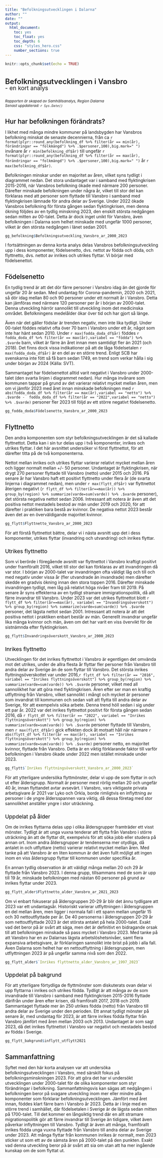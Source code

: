 ```yaml
---
title: "Befolkningsutvecklingen i Dalarna"
author: ""
date: ""
output: 
  html_document:
    toc: yes
    toc_float: yes
    toc_depth: 6
    css: "styles_hero.css"
    number_sections: true
---
```


```r
knitr::opts_chunk$set(echo = TRUE)
```


<p style="font-weight: 600;font-size: 1.5rem;line-height:1;padding-top:15px">Befolkningsutvecklingen i Vansbro<br> <span style="font-weight: 400;font-size: 1.2rem">- en kort analys</span></p>

<style>
h1 { /* Header 1 */
  font-weight: 500;
  font-size: 1.3rem;
  color: #000000;
  margin-top: 2rem;
}
h2 { /* Header 2 */
  font-weight: 400;
  font-size: 1.1rem;
  color: #000000;
  margin-top: 1.5rem;
}
h3 { /* Header 3 */
  font-weight: 400;
  font-size: 1.1rem;
  color: #000000;
}
</style>

<p style = "font-size:12px">
<i>Rapporten är skapad av Samhällsanalys, Region Dalarna<br>
Senast uppdaterad: `r Sys.Date()`</i>
</p>

# Hur har befolkningen förändrats?

I likhet med många mindre kommuner på landsbygden har Vansbros befolkning minskat de senaste decennierna, från ca `r format(plyr::round_any(befolkning_df %>% filter(år == min(år), förändringar == "folkmängd") %>% .$personer,100),big.mark=" ") ` invånare  år `r min(befolkning_df$år)` till ungefär `r format(plyr::round_any(befolkning_df %>% filter(år == max(år), förändringar == "folkmängd") %>% .$personer,100),big.mark=" ") ` år `r max(befolkning_df$år)`.

Befolkningen minskar under en majoritet av åren, vilket syns tydligt i diagrammet nedan. Det stora undantaget var i samband med flyktingkrisen 2015-2016, när Vansbros befolkning ökade med närmare 200 personer. Därefter minskade befolkningen under några år, vilket till stor del kan förklaras med att personer som flyttade till Vansbro i samband med flyktingkrisen lämnade för andra delar av Sverige. Under 2022 ökade Vansbros befolkning för första gången sedan flyktingkrisen, men denna ökning följdes av en tydlig minskning 2023, den enskilt största nedgången sedan mitten av 00-talet. Detta är dock inget unikt för Vansbro, även befolkningen i Dalarna som helhet minskade med ungefär 1000 personer, vilket är den största nedgången i länet sedan 2001.


```r
gg_befolkning$Befolkningsutveckling_Vansbro_ar_2000_2023
```

I fortsättningen av denna korta analys delas Vansbros befolkningsutveckling upp i dess komponenter, födelsenetto, dvs. nettot av födda och döda, och flyttnetto, dvs. nettot av inrikes och utrikes flyttar. Vi börjar med födelsenettot.

# Födelsenetto

En tydlig trend är att det dör färre personer i Vansbro idag än det gjorde för ungefär 20 år sedan. Med undantag för Corona-pandemin, 2020 och 2021, så dör idag mellan 80 och 90 personer under ett normalt år i Vansbro. Detta kan jämföras med närmare 120 personer per år i början av 2000-talet. Denna utveckling härrör sannolikt till utveckling inom det medicinska området. Befolkningens medelålder ökar över tid och har gjort så länge.

Även när det gäller födslar är trenden negativ, men inte lika tydligt. Under 00-talet föddes relativt ofta över 70 barn i Vansbro under ett år, något som inte har hänt sedan 2010. Under `r max(fodda_doda_df$år)` föddes `r fodda_doda_df %>% filter(år == max(år),variabel == "födda") %>% .$varde` barn, vilket är färre än året innan men samtidigt fler än 2021 (och 2018). Det finns dock vissa indikationer på att de låga födelsetalen `r max(fodda_doda_df$år)` är en del av en större trend. Enligt SCB har svenskarna inte fött så få barn sedan 1749, en trend som verkar hålla i sig under början av 2024 (Källa: SVT).

Sammantaget har födelsenettot alltid varit negativt i Vansbro under 2000-talet (den svarta linjen i diagrammet nedan). Hur många invånare som kommunen tappar på grund av det varierar relativt mycket mellan åren, men om vi jämför 2023 med året innan minskade befolkningen med `r abs(fodda_doda_df %>% filter(år == max(år),variabel == "netto") %>% .$varde -  fodda_doda_df %>% filter(år == "2022",variabel == "netto") %>% .$varde)` personer fler 2023 till följd av ett större negativt födelsenetto.  


```r
gg_fodda_doda$Födelsenetto_Vansbro_ar_2000_2023
```

# Flyttnetto
Den andra komponenten som styr befolkningsutvecklingen är det så kallade flyttnettot. Detta kan i sin tur delas upp i två komponenter, inrikes och utrikes flyttar. I det här avsnittet undersöker vi först flyttnettot, för att därefter titta på de två komponenterna.

Nettot mellan inrikes och utrikes flyttar varierar relativt mycket mellan åren och ligger normalt mellan +/- 50 personer. Undantaget är flyktingkrisen, när drygt 270 personer flyttade till Vansbro (netto) under 2015 och 2016. På senare år har Vansbro haft ett positivt flyttnetto under flera år (de svarta linjerna i diagrammet nedan), men under `r max(flytt_df$år)` var flyttnettot återigen negativt (`r flytt_df %>% filter(år==max(år)) %>% group_by(region) %>% summarize(varde=sum(varde)) %>% .$varde` personer),  det största negativa nettot sedan 2006. Intressant att notera är även att det positiva nettot mestadels bestod av män under 2019 och 2020, för att därefter i praktiken bara bestå av kvinnor. De negativa nettot 2023 består även det av en överväldigande majoritet kvinnor. 

```r
gg_flytt$Flyttnetto_Vansbro_ar_2000_2023

```

För att förstå flyttnettot bättre, delar vi i nästa avsnitt upp det i dess komponenter, utrikes flyttar (invandring och utvandring) och inrikes flyttar.

## Utrikes flyttnetto
Som vi berörde i föregående avsnitt var flyttnettot i Vansbro kraftigt positivt under framförallt 2016, vilket till stor del kan förklaras av att invandringen då var stor. I början av 2000-talet var invandringen ofta väldigt låg och till och med negativ under vissa år (fler utvandrade än invandrade) men därefter skedde en gradvis ökning innan den stora toppen 2016. Därefter minskade invandringen tydligt, men låg på relativt höga nivåer fram till 2019. På senare år syns effekterna av en tydligt stramare immigrationspolitik, då allt färre invandrar till Vansbro. Under 2023 var det utrikes flyttnettot blott `r flytt_df %>% filter(år==max(år), variabel == "Invandringsöverskott") %>% group_by(region) %>% summarize(varde=sum(varde)) %>% .$varde` personer, det lägsta nettot sedan 2001. Intressant att notera är att det positiva nettot i praktiken enbart består av män. Generellt invandrar ungefär lika många kvinnor och män, även om det har varit en viss övervikt för de sistnämnda efter flyktingkrisen. 


```r

gg_flytt$Invandringsöverskott_Vansbro_ar_2000_2023
```

## Inrikes flyttnetto
Utvecklingen för det inrikes flyttnettot i Vansbro är egentligen det omvända mot det utrikes, under de allra flesta år flyttar fler personer från Vansbro till andra delar av Sverige än de som flyttar till Vansbro. Det största inrikes flyttningsöverskottet var under 2016,`r flytt_df %>% filter(år == "2016", variabel == "Inrikes flyttningsöverskott") %>% group_by(region) %>% summarize(varde=sum(varde)) %>% .$varde` personer, vilket med all sannolikhet har att göra med flyktingkrisen. Åren efter ser man en kraftig utflyttning från Vansbro, vilket sannolikt i mångt och mycket är personer som invandrat till kommunen och sedan valt att flytta till andra delar av Sverige, för att exempelvis söka arbete. Denna trend höll sedan i sig under ett par år. 2022 var det inrikes flyttnettot positivt för första gången sedan 2016, då `r flytt_df %>% filter(år == "2022", variabel == "Inrikes flyttningsöverskott") %>% group_by(region) %>% summarize(varde=sum(varde)) %>% .$varde` personer flyttade till Vansbro, men `r max(flytt_df$år)` gick effekten dock åt motsatt håll när närmare `r abs(flytt_df %>% filter(år == max(år), variabel == "Inrikes flyttningsöverskott") %>% group_by(region) %>% summarize(varde=sum(varde)) %>% .$varde)` personer netto, en majoritet kvinnor, flyttade från Vansbro. Detta är en viktig förklarande faktor till varför befolkningen i Vansbro ökade under 2022 men istället minskade under 2023. 

```r
gg_flytt$`Inrikes flyttningsöverskott_Vansbro_ar_2000_2023`
```

För att ytterligare undersöka flyttmönster, delar vi upp de som flyttar in och ut efter åldersgrupp. Normalt är personer mest rörlig mellan 20 och ungefär 40 år, innan flyttandet avtar avsevärt. I Vansbro, vars viktigaste privata arbetsgivare år 2021 var Lyko och Orkla, borde rimligtvis en inflyttning av personer i de yngre åldersspannen vara viktig, då dessa företag med stor sannolikhet anställer yngre i stor uträckning.

## Uppdelat på ålder
Om de inrikes flyttarna delas upp i olika åldersgrupper framträder ett visst mönster. Tydligt är att unga vuxna tenderar att flytta från Vansbro i större uträckning än att de flyttar dit, exempelvis för att söka jobb eller studera på annan ort. Inom andra åldersgrupper är tendenserna mer otydliga, då antalet in och utflyttare (netto) varierar relativt mycket mellan åren. Med tanke på att Vansbro är en liten kommun är det även fullt möjligt att ingen inom en viss åldersgrupp flyttar till kommunen under specifika år.

En annan tydlig observation är att väldigt många mellan 20 och 29 år flyttade från Vansbro 2023. I denna grupp, tillsammans med de som är upp till 19 år, minskade befolkningen med nästan 60 personer på grund av inrikes flyttar under 2023.

```r
gg_flytt_alder$Flyttnetto_alder_Vansbro_ar_2021_2023
```

Om vi enbart fokuserar på åldersgruppen 20-29 år blir det ännu tydligare att 2023 var ett undantagsår. Historiskt varierar utflyttningen i åldersgruppen en del mellan åren, men ligger i normala fall i ett spann mellan ungefär 15 och 30 nettoutflyttade per år. De 40 personerna i åldersgruppen 20-29 år som nettoutflyttade 2023 är det största antalet på hela 2000-talet. Exakt vad det beror på är svårt att säga, men det är definitivt en bidragande orsak till att befolkningen minskade så pass mycket i Vansbro 2023. Med tanke på att Vansbro har en av Dalarnas lägsta arbetslöshetsnivåer, samt flera expansiva arbetsgivare, är förklaringen sannolikt inte brist på jobb i alla fall.
Även Dalarna som helhet har en nettoutflyttning i åldersgruppen, men utflyttningen 2023 är på ungefär samma nivå som den 2022.


```r
gg_flytt_alder$`Inrikes flyttnetto_alder_Vansbro_ar_1997_2023`

```


## Uppdelat på bakgrund
För att ytterligare förtydliga de flyttmönster som diskuterats ovan delar vi upp flyttarna i inrikes och utrikes födda. Tydligt är att många av de som invandrade till Vansbro i samband med flyktingkrisen 2015-2016 flyttade därifrån under åren efter krisen, då framförallt 2017, 2018 och 2019. Sammantaget flyttade mer än 250 utrikes födda (netto) från Vansbro till andra delar av Sverige under den perioden.  Ett annat tydligt mönster på senare år, med undantag för 2023, är att färre inrikes födda flyttar från Vansbro jämfört med åren mellan 2003 och 2013. Undantaget är som sagt 2023, då det inrikes flyttnettot i Vansbro var negativt och mestadels bestod av födda i Sverige. 


```r
gg_flytt_bakgrund$inflytt_utflytt2021
```

# Sammanfattning
Syftet med den här korta analysen var att undersöka befolkningsutvecklingen i Vansbro, med särskilt fokus på befolkningsminskningen 2023. För att göra det har vi undersökt utvecklingen under 2000-talet för de olika komponenter som styr förändringar i befolkning. 
Sammanfattningsvis kan sägas att nedgången i befolkningen beror på svagare utveckling inom mer eller mindre alla komponenter som förklarar befolkningsutvecklingen. 
Jämfört med året innan, föddes klart färre barn i Vansbro år 2023. Detta är i linje med en större trend i samhället, där födelsetalen i Sverige är de lägsta sedan mitten på 1700-talet. Till det kommer en långsiktig trend där en allt stramare migrationspolitik gör att färre invandrar till Sverige än tidigare, vilket även påverkar inflyttningen till Vansbro. Tydligt är även att många, framförallt inrikes födda unga vuxna flyttade från Vansbro till andra delar av Sverige under 2023. Att många flyttar från kommunen inrikes är normalt, men 2023 sticker ut som ett av de sämsta åren på 2000-talet på den punkten. Exakt vad denna utveckling beror på är svårt att sia om utan att ha mer ingående kunskap om de som flyttat ut.

